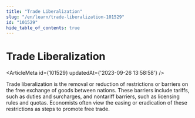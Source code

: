 ```yaml
---
title: "Trade Liberalization"
slug: "/en/learn/trade-liberalization-101529"
id: "101529"
hide_table_of_contents: true
---
```



# Trade Liberalization

<ArticleMeta id={101529} updatedAt={'2023-09-26 13:58:58'} />
<div className='border-solid border-b border-t-0 my-4 border-[var(--ifm-color-gray-300)]' />

Trade liberalization is the removal or reduction of restrictions or barriers on the free exchange of goods between nations. These barriers include tariffs, such as duties and surcharges, and nontariff barriers, such as licensing rules and quotas. Economists often view the easing or eradication of these restrictions as steps to promote free trade.
